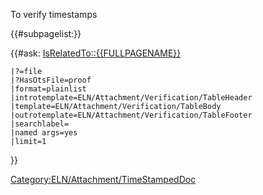 <noinclude> To verify timestamps

{{#subpagelist:}}

</noinclude>
<includeonly>
<div id="pdf-converter"></div>

{{#ask:
[[Category:ELN/Attachment/TimeStampedDoc]] 
[[IsRelatedTo::{{FULLPAGENAME}}]] 
 |?=file 
 |?HasOtsFile=proof
 |format=plainlist
 |introtemplate=ELN/Attachment/Verification/TableHeader
 |template=ELN/Attachment/Verification/TableBody
 |outrotemplate=ELN/Attachment/Verification/TableFooter
 |searchlabel=
 |named args=yes
 |limit=1
}}</includeonly>